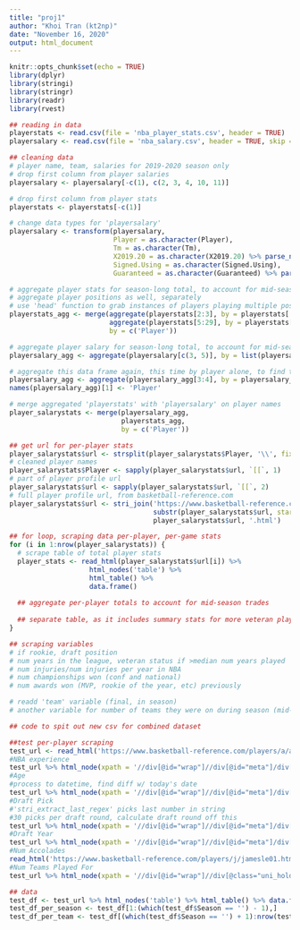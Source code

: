 ```yaml
---
title: "proj1"
author: "Khoi Tran (kt2np)"
date: "November 16, 2020"
output: html_document
---
```


```r
knitr::opts_chunk$set(echo = TRUE)
library(dplyr)
library(stringi)
library(stringr)
library(readr)
library(rvest)

## reading in data
playerstats <- read.csv(file = 'nba_player_stats.csv', header = TRUE)
playersalary <- read.csv(file = 'nba_salary.csv', header = TRUE, skip = 1)

## cleaning data
# player name, team, salaries for 2019-2020 season only
# drop first column from player salaries
playersalary <- playersalary[-c(1), c(2, 3, 4, 10, 11)]

# drop first column from player stats
playerstats <- playerstats[-c(1)]

# change data types for 'playersalary'
playersalary <- transform(playersalary, 
                          Player = as.character(Player), 
                          Tm = as.character(Tm), 
                          X2019.20 = as.character(X2019.20) %>% parse_number(), 
                          Signed.Using = as.character(Signed.Using), 
                          Guaranteed = as.character(Guaranteed) %>% parse_number())

# aggregate player stats for season-long total, to account for mid-season trades
# aggregate player positions as well, separately
# use 'head' function to grab instances of players playing multiple positions
playerstats_agg <- merge(aggregate(playerstats[2:3], by = playerstats['Player'], FUN = head, 1), 
                         aggregate(playerstats[5:29], by = playerstats['Player'], FUN = sum), 
                         by = c('Player'))

# aggregate player salary for season-long total, to account for mid-season trades# aggregate on max values for salary and guarantees, per player and per team
playersalary_agg <- aggregate(playersalary[c(3, 5)], by = list(playersalary$Player, playersalary$Tm), FUN = max)

# aggregate this data frame again, this time by player alone, to find total salary per player of the 2019-2020 season
playersalary_agg <- aggregate(playersalary_agg[3:4], by = playersalary_agg[1], FUN = sum)
names(playersalary_agg)[1] <- 'Player'

# merge aggregated 'playerstats' with 'playersalary' on player names
player_salarystats <- merge(playersalary_agg, 
                            playerstats_agg, 
                            by = c('Player'))

## get url for per-player stats
player_salarystats$url <- strsplit(player_salarystats$Player, '\\', fixed = TRUE)
# cleaned player names
player_salarystats$Player <- sapply(player_salarystats$url, `[[`, 1)
# part of player profile url
player_salarystats$url <- sapply(player_salarystats$url, `[[`, 2)
# full player profile url, from basketball-reference.com
player_salarystats$url <- stri_join('https://www.basketball-reference.com/players/', 
                                    substr(player_salarystats$url, start = 1, stop = 1), '/',
                                    player_salarystats$url, '.html')
```

```r
## for loop, scraping data per-player, per-game stats
for (i in 1:nrow(player_salarystats)) {
  # scrape table of total player stats
  player_stats <- read_html(player_salarystats$url[i]) %>% 
                    html_nodes('table') %>% 
                    html_table() %>% 
                    data.frame()
  
  ## aggregate per-player totals to account for mid-season trades
  
  ## separate table, as it includes summary stats for more veteran players (have been traded)
}

## scraping variables
# if rookie, draft position
# num years in the league, veteran status if >median num years played
# num injuries/num injuries per year in NBA
# num championships won (conf and national)
# num awards won (MVP, rookie of the year, etc) previously

# readd 'team' variable (final, in season)
# another variable for number of teams they were on during season (mid-season trades) for interaction variable with 'Team'

## code to spit out new csv for combined dataset
```

```r
##test per-player scraping
test_url <- read_html('https://www.basketball-reference.com/players/a/arizatr01.html#totals')
#NBA experience
test_url %>% html_node(xpath = '//div[@id="wrap"]//div[@id="meta"]/div[@itemscope]/p[contains(., "Experience")]') %>% html_text() %>% str_extract('\\d+') %>% as.numeric()
#Age
#process to datetime, find diff w/ today's date
test_url %>% html_node(xpath = '//div[@id="wrap"]//div[@id="meta"]/div[@itemscope]/p[contains(., "Born")]/span/@data-birth') %>% html_text()
#Draft Pick
#'stri_extract_last_regex' picks last number in string
#30 picks per draft round, calculate draft round off this
test_url %>% html_node(xpath = '//div[@id="wrap"]//div[@id="meta"]/div[@itemscope]/p[contains(., "Draft")]/a[1]/following-sibling::text()') %>% html_text() %>% stri_extract_last_regex('\\d+') %>% as.numeric()
#Draft Year
test_url %>% html_node(xpath = '//div[@id="wrap"]//div[@id="meta"]/div[@itemscope]/p[contains(., "Draft")]/a[2]') %>% html_text() %>% str_extract('\\d+') %>% as.numeric()
#Num Accolades
read_html('https://www.basketball-reference.com/players/j/jamesle01.html') %>% html_node(xpath = '//div[@id="wrap"]//ul[@id="bling"]') %>% as.character() %>% str_count(pattern = '</a>')
#Num Teams Played For
test_url %>% html_node(xpath = '//div[@id="wrap"]//div[@class="uni_holder bbr"]') %>% html_text() %>% str_count(pattern = '\\n\\t\\n')

## data
test_df <- test_url %>% html_nodes('table') %>% html_table() %>% data.frame()
test_df_per_season <- test_df[1:(which(test_df$Season == '') - 1),]
test_df_per_team <- test_df[(which(test_df$Season == '') + 1):nrow(test_df),]
```
